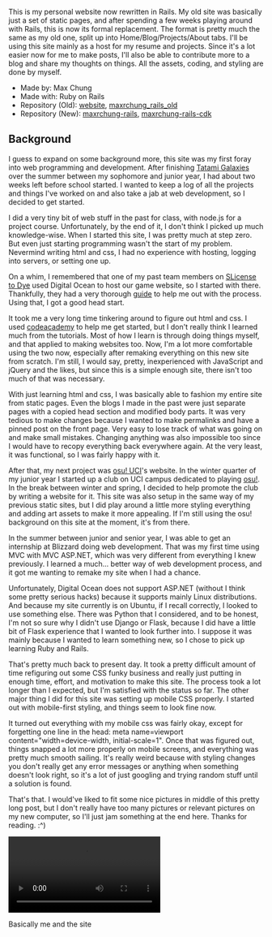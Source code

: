 This is my personal website now rewritten in Rails. My old site was basically just a set of static pages, and after spending a few weeks playing around with Rails, this is now its formal replacement. The format is pretty much the same as my old one, split up into Home/Blog/Projects/About tabs. I'll be using this site mainly as a host for my resume and projects. Since it's a lot easier now for me to make posts, I'll also be able to contribute more to a blog and share my thoughts on things. All the assets, coding, and styling are done by myself.

*   Made by: Max Chung
*   Made with: Ruby on Rails
*   Repository (Old): [website](https://github.com/maxrchung/website), [maxrchung\_rails\_old](https://github.com/maxrchung/maxrchung_rails_old)
*   Repository (New): [maxrchung-rails](https://github.com/maxrchung/maxrchung-rails), [maxrchung-rails-cdk](https://github.com/maxrchung/maxrchung-rails-cdk)

## Background

I guess to expand on some background more, this site was my first foray into web programming and development. After finishing [Tatami Galaxies](http://maxrchung.com/projects/tatamigalaxies) over the summer between my sophomore and junior year, I had about two weeks left before school started. I wanted to keep a log of all the projects and things I've worked on and also take a jab at web development, so I decided to get started.

I did a very tiny bit of web stuff in the past for class, with node.js for a project course. Unfortunately, by the end of it, I don't think I picked up much knowledge-wise. When I started this site, I was pretty much at step zero. But even just starting programming wasn't the start of my problem. Nevermind writing html and css, I had no experience with hosting, logging into servers, or setting one up.

On a whim, I remembered that one of my past team members on [SLicense to Dye](http://maxrchung.com/projects/slicensetodye/) used Digital Ocean to host our game website, so I started with there. Thankfully, they had a very thorough [guide](https://www.digitalocean.com/community/tutorials/how-to-launch-your-site-on-a-new-ubuntu-14-04-server-with-lamp-sftp-and-dns) to help me out with the process. Using that, I got a good head start.

It took me a very long time tinkering around to figure out html and css. I used [codeacademy](https://www.codecademy.com/) to help me get started, but I don't really think I learned much from the tutorials. Most of how I learn is through doing things myself, and that applied to making websites too. Now, I'm a lot more comfortable using the two now, especially after remaking everything on this new site from scratch. I'm still, I would say, pretty, inexperienced with JavaScript and jQuery and the likes, but since this is a simple enough site, there isn't too much of that was necessary.

With just learning html and css, I was basically able to fashion my entire site from static pages. Even the blogs I made in the past were just separate pages with a copied head section and modified body parts. It was very tedious to make changes because I wanted to make permalinks and have a pinned post on the front page. Very easy to lose track of what was going on and make small mistakes. Changing anything was also impossible too since I would have to recopy everything back everywhere again. At the very least, it was functional, so I was fairly happy with it.

After that, my next project was [osu! UCI](http://maxrchung.com/projects/osuuci)'s website. In the winter quarter of my junior year I started up a club on UCI campus dedicated to playing [osu!](https://osu.ppy.sh/). In the break between winter and spring, I decided to help promote the club by writing a website for it. This site was also setup in the same way of my previous static sites, but I did play around a little more styling everything and adding art assets to make it more appealing. If I'm still using the osu! background on this site at the moment, it's from there.

In the summer between junior and senior year, I was able to get an internship at Blizzard doing web development. That was my first time using MVC with MVC ASP.NET, which was very different from everything I knew previously. I learned a much... better way of web development process, and it got me wanting to remake my site when I had a chance.

Unfortunately, Digital Ocean does not support ASP.NET (without I think some pretty serious hacks) because it supports mainly Linux distributions. And because my site currently is on Ubuntu, if I recall correctly, I looked to use something else. There was Python that I considered, and to be honest, I'm not so sure why I didn't use Django or Flask, because I did have a little bit of Flask experience that I wanted to look further into. I suppose it was mainly because I wanted to learn something new, so I chose to pick up learning Ruby and Rails.

That's pretty much back to present day. It took a pretty difficult amount of time refiguring out some CSS funky business and really just putting in enough time, effort, and motivation to make this site. The process took a lot longer than I expected, but I'm satisfied with the status so far. The other major thing I did for this site was setting up mobile CSS properly. I started out with mobile-first styling, and things seem to look fine now.

It turned out everything with my mobile css was fairly okay, except for forgetting one line in the head: meta name=viewport content="width=device-width, initial-scale=1". Once that was figured out, things snapped a lot more properly on mobile screens, and everything was pretty much smooth sailing. It's really weird because with styling changes you don't really get any error messages or anything when something doesn't look right, so it's a lot of just googling and trying random stuff until a solution is found.

That's that. I would've liked to fit some nice pictures in middle of this pretty long post, but I don't really have too many pictures or relevant pictures on my new computer, so I'll just jam something at the end here. Thanks for reading. :^)

<video autoplay loop controls><source src="https://maxrchung-rails.s3.amazonaws.com/uploads/puppy_swipe.webm"/></video>

<p className="caption">Basically me and the site</p>